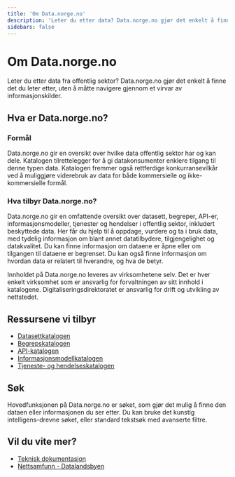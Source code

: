 ```yaml
---
title: 'Om Data.norge.no'
description: 'Leter du etter data? Data.norge.no gjør det enkelt å finne det du leter etter, uten å måtte navigere gjennom et virvar av informasjonskilder.'
sidebars: false
---
```


# Om Data.norge.no

<Ingress size='xs'>
    Leter du etter data fra offentlig sektor? Data.norge.no gjør det enkelt å finne det du leter etter, uten å måtte navigere gjennom et virvar av informasjonskilder.
</Ingress>

## Hva er Data.norge.no?

### Formål

Data.norge.no gir en oversikt over hvilke data offentlig sektor har og kan dele. Katalogen tilrettelegger for å gi datakonsumenter enklere tilgang til denne typen data. Katalogen fremmer også rettferdige konkurransevilkår ved å muliggjøre viderebruk av data for både kommersielle og ikke-kommersielle formål.

### Hva tilbyr Data.norge.no?

Data.norge.no gir en omfattende oversikt over datasett, begreper, API-er, informasjonsmodeller, tjenester og hendelser i offentlig sektor, inkludert beskyttede data. Her får du hjelp til å oppdage, vurdere og ta i bruk data, med tydelig informasjon om blant annet datatilbydere, tilgjengelighet og datakvalitet. Du kan finne informasjon om dataene er åpne eller om tilgangen til dataene er begrenset. Du kan også finne informasjon om hvordan data er relatert til hverandre, og hva de betyr. 

Innholdet på Data.norge.no leveres av virksomhetene selv. Det er hver enkelt virksomhet som er ansvarlig for forvaltningen av sitt innhold i katalogene. Digitaliseringsdirektoratet er ansvarlig for drift og utvikling av nettstedet.


## Ressursene vi tilbyr

- [Datasettkatalogen](https://data.norge.no/datasets)
- [Begrepskatalogen](https://data.norge.no/concepts)
- [API-katalogen](https://data.norge.no/data-services)
- [Informasjonsmodellkatalogen](https://data.norge.no/information-models)
- [Tjeneste- og hendelseskatalogen](https://data.norge.no/public-services-and-events)

## Søk

Hovedfunksjonen på Data.norge.no er søket, som gjør det mulig å finne den dataen eller informasjonen du ser etter. Du kan bruke det kunstig intelligens-drevne søket, eller standard tekstsøk med avanserte filtre.

## Vil du vite mer?

- [Teknisk dokumentasjon](https://informasjonsforvaltning.github.io/)
- [Nettsamfunn - Datalandsbyen](https://datalandsbyen.norge.no/)
